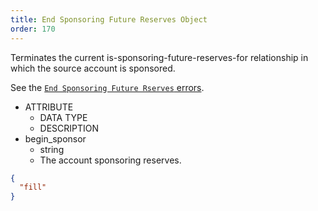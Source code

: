 ```yaml
---
title: End Sponsoring Future Reserves Object
order: 170
---
```



Terminates the current is-sponsoring-future-reserves-for relationship in which the source account is sponsored.

See the [`End Sponsoring Future Rserves` errors](../../../errors/result-codes/operation-specific/end-sponsoring-future-reserves.mdx).

<AttributeTable>

- ATTRIBUTE
  - DATA TYPE
  - DESCRIPTION
- begin_sponsor
  - string 
  - The account sponsoring reserves.

</AttributeTable>

<ExampleResponse>

```json
{
  "fill" 
}
```

</ExampleResponse>
